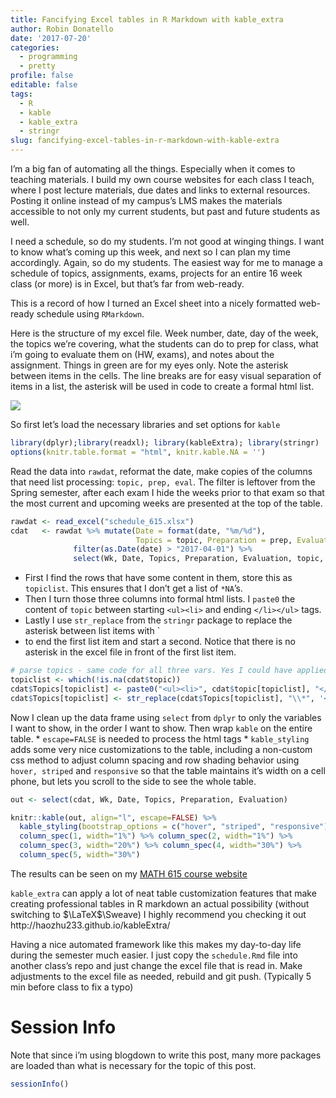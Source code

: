 ```yaml
---
title: Fancifying Excel tables in R Markdown with kable_extra
author: Robin Donatello
date: '2017-07-20'
categories:
  - programming
  - pretty
profile: false
editable: false
tags:
  - R
  - kable
  - kable_extra
  - stringr
slug: fancifying-excel-tables-in-r-markdown-with-kable-extra
---
```


I'm a big fan of automating all the things. Especially when it comes to teaching materials.
I build my own course websites for each class I teach, where I post lecture materials, due
dates and links to external resources. Posting it online instead of my campus's LMS makes 
the materials accessible to not only my current students, but past and future students as well. 

I need a schedule, so do my students. I'm not good at winging things. I want to know what's 
coming up this week, and next so I can plan my time accordingly. Again, so do my students. 
The easiest way for me to manage a schedule of topics, assignments, exams, projects for an 
entire 16 week class (or more) is in Excel, but that's far from web-ready. 

This is a record of how I turned an Excel sheet into a nicely formatted web-ready schedule
using `RMarkdown`. 

Here is the structure of my excel file. Week number, date, day of the week, the topics
we're covering, what the students can do to prep for class, what i'm going to evaluate them
on (HW, exams), and notes about the assignment. Things in green are for my eyes only. 
Note the asterisk between items in the cells. The line breaks are for easy visual separation of 
items in a list, the asterisk will be used in code to create a formal html list. 


![](../../img/excel_schedule.PNG)


So first let's load the necessary libraries and set options for `kable`
```r
library(dplyr);library(readxl); library(kableExtra); library(stringr)
options(knitr.table.format = "html", knitr.kable.NA = '') 
```

Read the data into `rawdat`, reformat the date, make copies of the columns that need list
processing: `topic, prep, eval`. The filter is leftover from the Spring semester, after each
exam I hide the weeks prior to that exam so that the most current and upcoming weeks are 
presented at the top of the table. 
```r
rawdat <- read_excel("schedule_615.xlsx")
cdat   <- rawdat %>% mutate(Date = format(date, "%m/%d"), 
                            Topics = topic, Preparation = prep, Evaluation = eval) %>% 
              filter(as.Date(date) > "2017-04-01") %>%
              select(Wk, Date, Topics, Preparation, Evaluation, topic, prep, eval)
```

* First I find the rows that have some content in them, store this as `topiclist`. This
ensures that I don't get a list of `*NA`'s. 
* Then I turn those three columns into formal html lists. I `paste0` the content of `topic` between
starting `<ul><li>`  and ending `</li></ul>` tags. 
* Lastly I use `str_replace` from the `stringr` package to replace the asterisk between list items
with `</li><li> to end the first list item and start a second. Notice that there is no asterisk
in the excel file in front of the first list item. 
```r
# parse topics - same code for all three vars. Yes I could have applied a function. 
topiclist <- which(!is.na(cdat$topic))
cdat$Topics[topiclist] <- paste0("<ul><li>", cdat$topic[topiclist], "</li></ul>")
cdat$Topics[topiclist] <- str_replace(cdat$Topics[topiclist], "\\*", '</li><li>')
```

Now I clean up the data frame using `select` from `dplyr` to only the variables I want to show, 
in the order I want to show. Then wrap `kable` on the entire table. 
* `escape=FALSE` is needed to process the html tags
* `kable_styling` adds some very nice customizations to the table, including a non-custom css 
  method to adjust column spacing and row shading behavior using `hover, striped` and `responsive` 
  so that the table maintains it's width on a cell phone, but lets you scroll to the side to 
  see the whole table.  
```r
out <- select(cdat, Wk, Date, Topics, Preparation, Evaluation)

knitr::kable(out, align="l", escape=FALSE) %>% 
  kable_styling(bootstrap_options = c("hover", "striped", "responsive")) %>% 
  column_spec(1, width="1%") %>% column_spec(2, width="1%") %>%
  column_spec(3, width="20%") %>% column_spec(4, width="30%") %>%
  column_spec(5, width="30%")
```

The results can be seen on my [MATH 615 course website](https://norcalbiostat.github.io/MATH615/schedule.html)

`kable_extra` can apply a lot of neat table customization features that make creating professional tables in 
R markdown an actual possibility (without switching to $\LaTeX$\\Sweave)
I highly recommend you checking it out http://haozhu233.github.io/kableExtra/  

Having a nice automated framework like this makes my day-to-day life during the semester much easier. 
I just copy the `schedule.Rmd` file into another class's repo and just change the excel file that
is read in. Make adjustments to the excel file as needed, rebuild and git push. 
(Typically 5 min before class to fix a typo)

# Session Info
Note that since i'm using blogdown to write this post, many more packages are loaded than what is necessary
for the topic of this post. 
```r
sessionInfo()
```